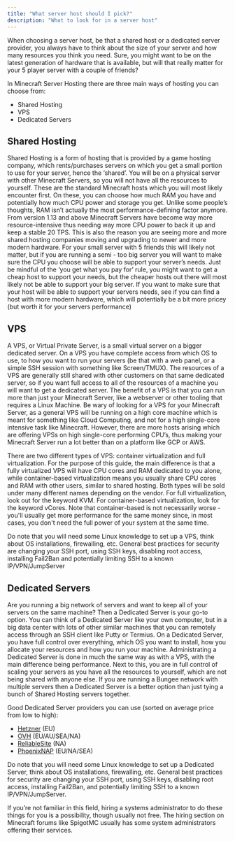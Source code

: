 ```yaml
---
title: "What server host should I pick?"
description: "What to look for in a server host"
---
```


When choosing a server host, be that a shared host or a dedicated server provider, you always have to think about the size of your server and how many resources you think you need. Sure, you might want to be on the latest generation of hardware that is available, but will that really matter for your 5 player server with a couple of friends?

In Minecraft Server Hosting there are three main ways of hosting you can choose from:
- Shared Hosting
- VPS
- Dedicated Servers

## Shared Hosting
Shared Hosting is a form of hosting that is provided by a game hosting company, which rents/purchases servers on which you get a small portion to use for your server, hence the ‘shared’. You will be on a physical server with other Minecraft Servers, so you will not have all the resources to yourself. These are the standard Minecraft hosts which you will most likely encounter first. On these, you can choose how much RAM you have and potentially how much CPU power and storage you get. Unlike some people’s thoughts, RAM isn’t actually the most performance-defining factor anymore. From version 1.13 and above Minecraft Servers have become way more resource-intensive thus needing way more CPU power to back it up and keep a stable 20 TPS. This is also the reason you are seeing more and more shared hosting companies moving and upgrading to newer and more modern hardware. For your small server with 5 friends this will likely not matter, but if you are running a semi - too big server you will want to make sure the CPU you choose will be able to support your server’s needs. Just be mindful of the ‘you get what you pay for’ rule, you might want to get a cheap host to support your needs, but the cheaper hosts out there will most likely not be able to support your big server. If you want to make sure that your host will be able to support your servers needs, see if you can find a host with more modern hardware, which will potentially be a bit more pricey (but worth it for your servers performance)

## VPS
A VPS, or Virtual Private Server, is a small virtual server on a bigger dedicated server. On a VPS you have complete access from which OS to use, to how you want to run your servers (be that with a web panel, or a simple SSH session with something like Screen/TMUX). The resources of a VPS are generally still shared with other customers on that same dedicated server, so if you want full access to all of the resources of a machine you will want to get a dedicated server. The benefit of a VPS is that you can run more than just your Minecraft Server, like a webserver or other tooling that requires a Linux Machine. Be wary of looking for a VPS for your Minecraft Server, as a general VPS will be running on a high core machine which is meant for something like Cloud Computing, and not for a high single-core intensive task like Minecraft. However, there are more hosts arising which are offering VPSs on high single-core performing CPU’s, thus making your Minecraft Server run a lot better than on a platform like GCP or AWS.

There are two different types of VPS: container virtualization and full virtualization. For the purpose of this guide, the main difference is that a fully virtualized VPS will have CPU cores and RAM dedicated to you alone, while container-based virtualization means you usually share CPU cores and RAM with other users, similar to shared hosting. Both types will be sold under many different names depending on the vendor. For full virtualization, look out for the keyword KVM. For container-based virtualization, look for the keyword vCores. Note that container-based is not necessarily worse - you'll usually get more performance for the same money since, in most cases, you don't need the full power of your system at the same time.

Do note that you will need some Linux knowledge to set up a VPS, think about OS installations, firewalling, etc. General best practices for security are changing your SSH port, using SSH keys, disabling root access, installing Fail2Ban and potentially limiting SSH to a known IP/VPN/JumpServer

## Dedicated Servers
Are you running a big network of servers and want to keep all of your servers on the same machine? Then a Dedicated Server is your go-to option. You can think of a Dedicated Server like your own computer, but in a big data center with lots of other similar machines that you can remotely access through an SSH client like Putty or Termius. On a Dedicated Server, you have full control over everything, which OS you want to install, how you allocate your resources and how you run your machine. Administrating a Dedicated Server is done in much the same way as with a VPS, with the main difference being performance. Next to this, you are in full control of scaling your servers as you have all the resources to yourself, which are not being shared with anyone else. If you are running a Bungee network with multiple servers then a Dedicated Server is a better option than just tying a bunch of Shared Hosting servers together.

Good Dedicated Server providers you can use (sorted on average price from low to high):
- [Hetzner](https://www.hetzner.com/) (EU)
- [OVH](https://www.ovh.com/world/) (EU/AU/SEA/NA)
- [ReliableSite](https://www.reliablesite.net/) (NA)
- [PhoenixNAP](https://phoenixnap.com/) (EU/NA/SEA)

Do note that you will need some Linux knowledge to set up a Dedicated Server, think about OS installations, firewalling, etc. General best practices for security are changing your SSH port, using SSH keys, disabling root access, installing Fail2Ban, and potentially limiting SSH to a known IP/VPN/JumpServer.

If you’re not familiar in this field, hiring a systems administrator to do these things for you is a possibility, though usually not free. The hiring section on Minecraft forums like SpigotMC usually has some system administrators offering their services.
